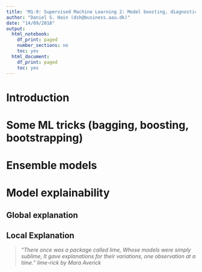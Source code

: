 ```yaml
---
title: 'M1-9: Supervised Machine Learning 2: Model boosting, diagnostics, explanation'
author: "Daniel S. Hain (dsh@business.aau.dk)"
date: "14/09/2018"
output:
  html_notebook:
    df_print: paged
    number_sections: no
    toc: yes
  html_document:
    df_print: paged
    toc: yes
---
```


# Introduction


# Some ML tricks (bagging, boosting, bootstrapping)




# Ensemble models





# Model explainability

## Global explanation


## Local Explanation

> *"There once was a package called lime, Whose models were simply sublime, It gave explanations for their variations, one observation at a time."*
*lime-rick by Mara Averick*

